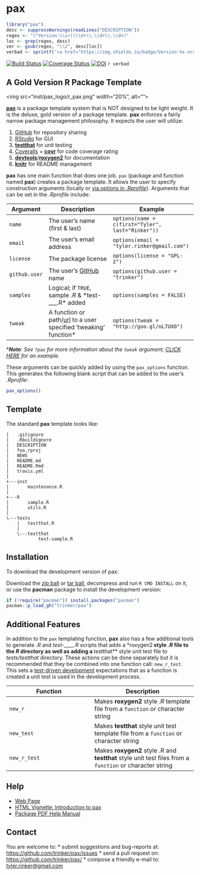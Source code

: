 pax
=======

```r
library("pax")
desc <- suppressWarnings(readLines("DESCRIPTION"))
regex <- "(^Version:\\s+)(\\d+\\.\\d+\\.\\d+)"
loc <- grep(regex, desc)
ver <- gsub(regex, "\\2", desc[loc])
verbad <- sprintf('<a href="https://img.shields.io/badge/Version-%s-orange.svg"><img src="https://img.shields.io/badge/Version-%s-orange.svg" alt="Version"/></a></p>', ver, ver)
````

[![Build Status](https://travis-ci.org/trinker/pax.svg?branch=master)](https://travis-ci.org/trinker/pax)
[![Coverage Status](https://coveralls.io/repos/trinker/pax/badge.svg?branch=master)](https://coveralls.io/r/trinker/pax?branch=master)
[![DOI](https://zenodo.org/badge/5398/trinker/pax.svg)](http://dx.doi.org/10.5281/zenodo.15891)
`r verbad`

## A Gold Version R Package Template


<img src="inst/pax_logo/r_pax.png" width="20%", alt="">  

[**pax**](http://trinker.github.io/pax_dev) is a package template system that is NOT designed to be light weight.  It is the deluxe, gold version of a package template.  **pax** enforces a fairly narrow package management philosophy.  It expects the user will utilize:

1.  [GitHub](https://github.com) for repository sharing
2.  [RStudio](http://www.rstudio.com/) for GUI 
3.  [**testthat**](http://cran.r-project.org/web/packages/testthat/index.html) for unit testing
4.  [Coveralls](https://coveralls.io/) + [**covr**](https://github.com/jimhester/covr) for code coverage rating
5.  [**devtools**](http://cran.r-project.org/web/packages/devtools/index.html)/[**roxygen2**](http://cran.r-project.org/web/packages/roxygen2/index.html) for documentation 
6.  [**knitr**](http://yihui.name/knitr/) for README management

**pax** has one main function that does one job.  `pax` (package and function named **pax**) creates a package template.  It allows the user to specify construction arguments (locally or [via options in *.Rprofile*](http://www.statmethods.net/interface/customizing.html)). Arguments that can be set in the *.Rprofile* include:


| Argument         |  Description                                       | Example                                             |
|------------------|---------------------------------------------|-----------------------------------------------------|
| `name`  | The user's name (first & last) |   `options(name = c(first="Tyler",  last="Rinker"))`|                 |
| `email`  | The user's email address |   `options(email = "tyler.rinker@gmail.com")`|  
| `license` | The package license | `options(license = "GPL-2")` |
| `github.user`  | The user's [GitHub](https://github.com) name |   `options(github.user = "trinker")`|  
| `samples`  | Logical; if `TRUE`, sample *.R* & *test-___.R* added |   `options(samples = FALSE)`| 
| `tweak`  | A function or path/[url](http://goo.gl/oL7UXO) to a user specified 'tweaking' function\* |   `options(tweak = "http://goo.gl/oL7UXO")`| 

\****Note***: *See `?pax` for more information about the `tweak` argument; [CLICK HERE](https://raw.githubusercontent.com/trinker/pax_tweak/master/pax_tweak.R) for an example.*

These arguments can be quickly added by using the `pax_options` function.  This generates the following blank script that can be added to the user's *.Rprofile*:

```r
pax_options()
```

## Template

The standard **pax** template looks like:

```
|   .gitignore
|   .Rbuildignore
|   DESCRIPTION
|   foo.rproj
|   NEWS
|   README.md
|   README.Rmd
|   travis.yml
|   
+---inst
|       maintenance.R
|       
+---R
|       sample.R
|       utils.R
|       
\---tests
    |   testthat.R
    |   
    \---testthat
            test-sample.R
```

## Installation

To download the development version of pax:

Download the [zip ball](https://github.com/trinker/pax/zipball/master) or [tar ball](https://github.com/trinker/pax/tarball/master), decompress and run `R CMD INSTALL` on it, or use the **pacman** package to install the development version:

```r
if (!require("pacman")) install.packages("pacman")
pacman::p_load_gh("trinker/pax")
```
## Additional Features

In addition to the `pax` templating function, **pax** also has a few additional tools to generate *.R* and *test-____.R* scripts that adds a *roxygen2** style *.R* file to the *R* directory as well as adding a **testthat** style unit test file to *tests/testthat* directory.  These actions can be done separately but it is recommended that they be combined into one function call: `new_r_test`.  This sets a [test-driven development](http://en.wikipedia.org/wiki/Test-driven_development) expectations that as a function is created a unit test is used in the development process.

|  Function    |  Description    |
|--------------|-----------------|
| `new_r`      | Makes **roxygen2** style *.R* template file from a `function` or character string |
| `new_test`   | Makes **testthat** style unit test template file from a `function` or character string |
| `new_r_test` | Makes **roxygen2** style *.R* and **testthat** style unit test files from a `function` or character string |

## Help

- [Web Page](http://trinker.github.com/pax/)     
- [HTML Vignette: Introduction to pax](http://trinker.github.io/pax/vignettes/introduction.html)       
- [Package PDF Help Manual](https://dl.dropboxusercontent.com/u/61803503/pax.pdf)   

## Contact

You are welcome to:
* submit suggestions and bug-reports at: <https://github.com/trinker/pax/issues>
* send a pull request on: <https://github.com/trinker/pax/>
* compose a friendly e-mail to: <tyler.rinker@gmail.com>



